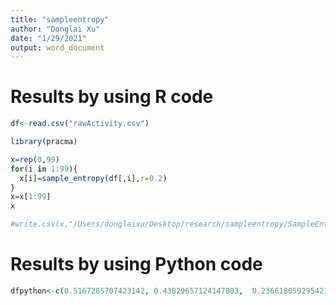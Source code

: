 ```yaml
---
title: "sampleentropy"
author: "Donglai Xu"
date: "1/29/2021"
output: word_document
---
```

# Results by using R code
```r
df<-read.csv("rawActivity.csv")
```

```r
library(pracma)
```

```r
x=rep(0,99)
for(i in 1:99){
  x[i]=sample_entropy(df[,i],r=0.2)
}
x=x[1:99]
x
```

```r
#write.csv(x,"/Users/donglaixu/Desktop/research/sampleentropy/SampleEntropydata.csv", row.names = FALSE)
```

# Results by using Python code
```r
dfpython<-c(0.5167285707423142, 0.43829657124147803,  0.23661805929542157,  0.39074554003685774,  0.5898609133346381,  0.3563091372613466,  0.35121106849073463,  0.33122755642579094,  0.3810800285159152,  0.30473556580325817,  0.49380012411922736,  0.44131085383442065,  0.39324394549364255,  0.3379552407015693, 0.3554971908516445,  0.5527444912918431,  0.4718865586421422,  0.5751006891147522,  0.3472409071815521,  0.26989026190920634,  0.5319107616112324,  0.4053717040913377,  0.45093809863746265,  0.18730116336788308,  0.48740161939045873,  0.6692712599326516,  0.3994447456703597,  0.3181063740917552,  0.3432410757215031,  0.22565945563061698,  0.2229696108185978,  0.36359853524587155,  0.19116333542040917,  0.7765576295276009,  0.32672331901395774,  0.29315242778696804,  0.30813093512660616,  0.3614959423194813,  0.16706795975828087,  0.34080833924127607,  0.6155740413653289,  0.3804428991025109,  0.24046123777837397,  0.256821537939383,  0.25378881527801517,  1.0035447845645105,  0.4324046923899785,  0.22300446752675412,  0.5783441675183495,  0.4806176103947334,  0.3548066092528289,  1.2915119711653094,  0.4948686847987997,  0.7267896240170668,  0.9630784965711414,  0.3397503213964859,  2.5233729306157966,  0.4690511784447421,  0.49132333467733025,  0.8889166562244977,  0.6065306548355788,  0.681083327033202,  0.5846623495765153,  0.9250650741378639,  0.5801666277366911,  1.0334233361185539,  0.5060390567888899,  0.6886701077258187,  0.7558991443299292,  0.2836156831343345,  1.437118334688277,  0.389280145871744,  0.7766401110146717,  0.6627391722598129,  0.7716430540128322,  0.614937671188255,  0.6165299792061528,  0.45690006928564025,  0.9943730086569641,  0.5313643289817321,  0.6153886482455568,  0.10018031930036755,  0.1697418515716585,  0.45291614840748706,  0.24038364227275535,  0.4090057795809303,  0.6525734728651961,  0.6625323225174988,  0.08382293483685753,  0.6154653208333454,  0.46356627359580593,  0.3766595098741113,  0.5970160003854257,  0.5405011299265634, 2.2246235515243336,  0.26258306888287736,  1.0731653329397035,  1.2249070374914277,  1.736487292316353)
```

